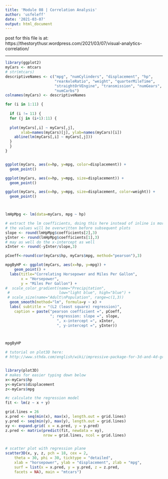 ```yaml
---
title: 'Module 08 | Correlation Analysis'
author: 'usfeleff'
date: '2021-03-07'
output: html_document
---
```


post for this file is at:
https://thestorythusr.wordpress.com/2021/03/07/visual-analytics-correlation/

---
```r
library(ggplot2)
myCars <- mtcars
# str(mtcars)
descriptiveNames <- c("mpg", "numCylinders", "displacement", "hp",
                      "rearAxleRatio", "weight", "quarterMileTime",
                      "straightOrVEngine", "transmission", "numGears",
                      "numCarbs")
colnames(myCars) <- descriptiveNames

for (i in 1:11) {
  
  if (i != 11) {
  for (j in (i+1):11) {
  
  plot(myCars[,i] ~ myCars[,j], 
       xlab=names(myCars)[j], ylab=names(myCars)[i])
    abline(lm(myCars[,i] ~ myCars[,j]))
  }
  }
}



```

```r
ggplot(myCars, aes(x=hp, y=mpg, color=displacement)) +
  geom_point()

ggplot(myCars, aes(x=hp, y=mpg, size=displacement)) +
  geom_point()

ggplot(myCars, aes(x=hp, y=mpg, size=displacement, color=weight)) +
  geom_point()



lmHpMpg <- lm(data=myCars, mpg ~ hp)

# extract the lm coefficients, doing this here instead of inline is more legible
# the values will be overwritten before subsequent plots
slope <- round(lmHpMpg$coefficients[2],3)
yInter <- round(lmHpMpg$coefficients[1],3)
# may as well do the x-intercept as well
xInter <- round(-yInter/slope,3)

pCoeff<-round(cor(myCars$hp, myCars$mpg, method="pearson"),3)

mpgByHP <- ggplot(myCars, aes(x=hp, y=mpg)) +
    geom_point() +
  labs(title="Correlating Horsepower and Miles Per Gallon",
       x = "Horsepower",
       y = "Miles Per Gallon") +
#  scale_color_gradient(name="Precipitation", 
 #                      low="light blue", high="blue") +
 # scale_size(name="Adult\nPopulation", range=c(1,3))
  geom_smooth(method="lm", formula=y ~ x) +
  labs( subtitle = "(L2 (least square) regression)",
    caption = paste("pearson coefficient =", pCoeff,
                    "; regression: slope =", slope, 
                       ", x-intercept =", xInter,
                       ", y-intercept =", yInter))



mpgByHP


```
```r

# tutorial on plot3D here:
# http://www.sthda.com/english/wiki/impressive-package-for-3d-and-4d-graph-r-software-and-data-visualization


library(plot3D)
# makes for easier typing down below
x<-myCars$hp
y<-myCars$displacement
z<-myCars$mpg

#c calculate the regression model
fit <- lm(z ~ x + y)

grid.lines = 26
x.pred <- seq(min(x), max(x), length.out = grid.lines)
y.pred <- seq(min(y), max(y), length.out = grid.lines)
xy <- expand.grid( x = x.pred, y = y.pred)
z.pred <- matrix(predict(fit, newdata = xy), 
                 nrow = grid.lines, ncol = grid.lines)


# scatter plot with regression plane
scatter3D(x, y, z, pch = 18, cex = 2, 
    theta = 30, phi = 30, ticktype = "detailed",
    xlab = "horsepower", ylab = "displacement", zlab = "mpg",  
    surf = list(x = x.pred, y = y.pred, z = z.pred,  
    facets = NA), main = "mtcars")
```

